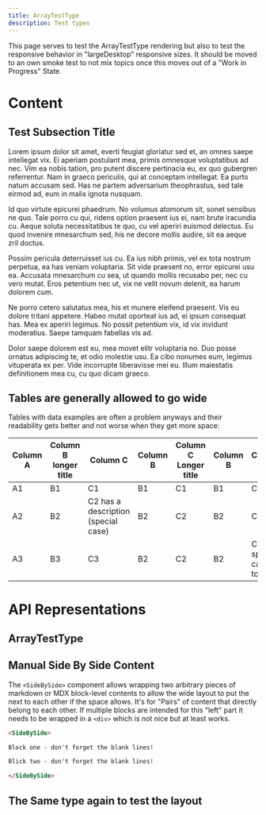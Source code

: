 ```yaml
---
title: ArrayTestType
description: Test types
---
```


<Subtitle>This page serves to test the ArrayTestType rendering but also to test the responsive behavior in "largeDesktop" responsive sizes. It should be moved to an own smoke test to not mix topics once this moves out of a "Work in Progress" State. </Subtitle>

# Content

## Test Subsection Title

Lorem ipsum dolor sit amet, everti feugiat gloriatur sed et, an omnes saepe intellegat vix. Ei aperiam postulant mea, primis omnesque voluptatibus ad nec. Vim ea nobis tation, pro putent discere pertinacia eu, ex quo gubergren referrentur. Nam in graeco periculis, qui at conceptam intellegat. Ea purto natum accusam sed. Has ne partem adversarium theophrastus, sed tale eirmod ad, eum in malis ignota nusquam.

Id quo virtute epicurei phaedrum. No volumus atomorum sit, sonet sensibus ne quo. Tale porro cu qui, ridens option praesent ius ei, nam brute iracundia cu. Aeque soluta necessitatibus te quo, cu vel aperiri euismod delectus. Eu quod invenire mnesarchum sed, his ne decore mollis audire, sit ea aeque zril doctus.

Possim pericula deterruisset ius cu. Ea ius nibh primis, vel ex tota nostrum perpetua, ea has veniam voluptaria. Sit vide praesent no, error epicurei usu ea. Accusata mnesarchum cu sea, ut quando mollis recusabo per, nec cu vero mutat. Eros petentium nec ut, vix ne velit novum delenit, ea harum dolorem cum.

Ne porro cetero salutatus mea, his et munere eleifend praesent. Vis eu dolore tritani appetere. Habeo mutat oporteat ius ad, ei ipsum consequat has. Mea ex aperiri legimus. No possit petentium vix, id vix invidunt moderatius. Saepe tamquam fabellas vis ad.

Dolor saepe dolorem est eu, mea movet elitr voluptaria no. Duo posse ornatus adipiscing te, et odio molestie usu. Ea cibo nonumes eum, legimus vituperata ex per. Vide incorrupte liberavisse mei eu. Illum maiestatis definitionem mea cu, cu quo dicam graeco.

## Tables are generally allowed to go wide

Tables with data examples are often a problem anyways and their readability gets better and not worse when they get more space:

|Column A | Column B longer title | Column C | Column B | Column C Longer title | Column B | Column C | Column B | Column C|
|---------|----------|---------|----------|---------|----------|---------|----------|---------|
|A1 | B1 | C1| B1 | C1| B1 | C1| B1 | C1|
|A2 | B2 | C2 has a description (special case)| B2 | C2| B2 | C2| B2 is simply long | C2|
|A3 | B3 | C3| B2 | C2| B2 | C2 is a special case too | B2 | C2|

# API Representations

## ArrayTestType

<ApiType apiKey="test" type="ArrayTestType" />

## Manual Side By Side Content

<SideBySide>

The `<SideBySide>` component allows wrapping two arbitrary pieces of markdown or MDX block-level
contents to allow the wide layout to put the next to each other if the space allows. It's for "Pairs" of
content that directly belong to each other. If multiple blocks are intended for this "left" part it needs to be wrapped
in a `<div>` which is not nice but at least works.

```md
<SideBySide>

Block one - don't forget the blank lines!

Blick two - don't forget the blank lines!

</SideBySide>
```

</SideBySide>

## The Same type again to test the layout

<ApiType apiKey="test" type="ArrayTestType" />

